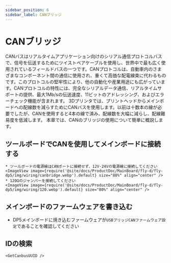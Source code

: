 ```yaml
---
sidebar_position: 6
sidebar_label: CANブリッジ
---
```






# CANブリッジ

CANバスはリアルタイムアプリケーション向けのシリアル通信プロトコルバスで、信号を伝送するためにツイストペアケーブルを使用し、世界中で最も広く使用されているフィールドバスの一つです。CANプロトコルは、自動車内のさまざまなコンポーネント間の通信に使用され、重くて高価な配電線束に代わるものです。このプロトコルの堅牢性により、他の自動化や産業用途にも広がっています。CANプロトコルの特性には、完全なシリアルデータ通信、リアルタイムサポートの提供、最大1Mb/sの伝送速度、11ビットのアドレッシング、およびエラーチェック機能が含まれます。
3Dプリンタでは、プリントヘッドからメインボードへの配線数を減らすためにCANバスを使用します。以前は十数本の線が必要でしたが、CANを使用すると4本の線で済み、配線数を大幅に減らし、配線難易度を低減します。
本章では、CANのブリッジの使用について簡単に概説します。

## ツールボードでCANを使用してメインボードに接続する

    * ツールボードの電源線はCANポートに接続せず、12V-24Vの電源線に接続してください
    <ImageView image={require('@site/docs/ProductDoc/MainBoard/fly-d/fly-dp5/img/wiring/canbridge.webp').default} size="80%" align="center" />
    * 120Ωのジャンパーを接続してください
    <ImageView image={require('@site/docs/ProductDoc/MainBoard/fly-d/fly-dp5/img/wiring/120.webp').default} size="80%" align="center" />

## メインボードのファームウェアを書き込む

* DP5メインボードに焼き込むファームウェアが`USBブリッジCANファームウェア設定`であることを確認してください


## IDの検索

    <GetCanbusUUID />